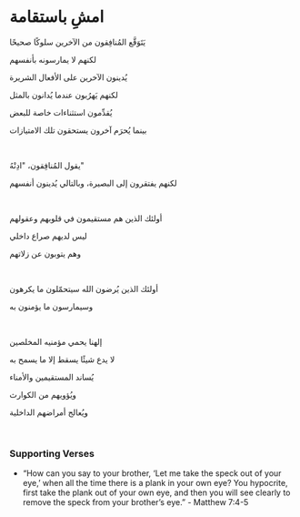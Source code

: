 # امشِ باستقامة

يَتَوَقَّع المُنافِقون من الآخرين سلوكًا صحيحًا

لكنهم لا يمارسونه بأنفسهم

يُدينون الآخرين على الأفعال الشريرة

لكنهم يَهرُبون عندما يُدانون بالمثل

يُقدِّمون استثناءات خاصة للبعض

بينما يُحرَم آخرون يستحقون تلك الامتيازات

<br />

يقول المُنافِقون، "ادِنْهُ"

لكنهم يفتقرون إلى البصيرة، وبالتالي يُدينون أنفسهم

<br />

أولئك الذين هم مستقيمون في قلوبهم وعقولهم

ليس لديهم صراع داخلي

وهم يتوبون عن زلاتهم

<p></p>

<br />

أولئك الذين يُرضون الله سيتحمّلون ما يكرهون

وسيمارسون ما يؤمنون به

<br />

إلهنا يحمي مؤمنيه المخلصين

لا يدع شيئًا يسقط إلا ما يسمح به

يُساند المستقيمين والأمناء

ويُؤويهم من الكوارث

ويُعالج أمراضهم الداخلية

<p></p>

<br />

### Supporting Verses

- “How can you say to your brother, ‘Let me take the speck out of your eye,’ when all the time there is a plank in your own eye? You hypocrite, first take the plank out of your own eye, and then you will see clearly to remove the speck from your brother’s eye.” - Matthew 7:4-5